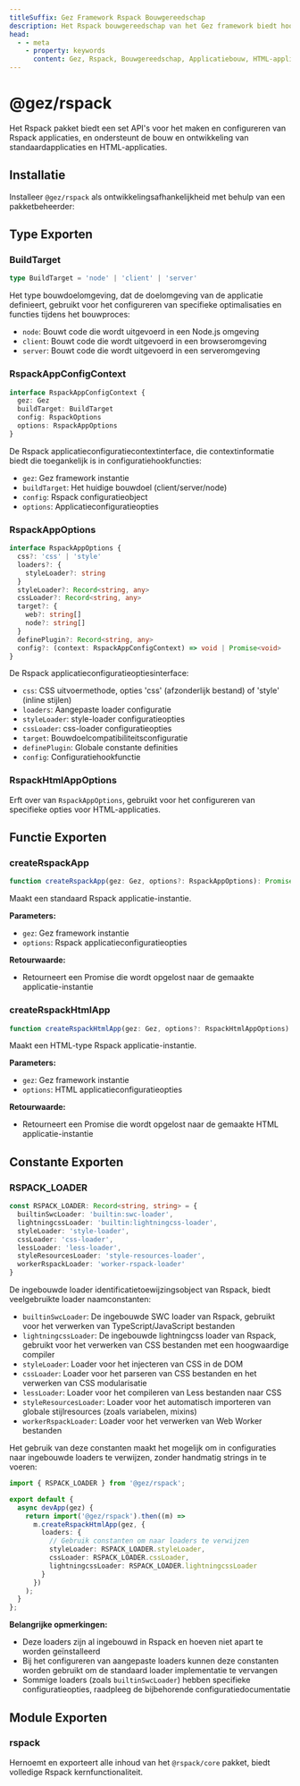 ```yaml
---
titleSuffix: Gez Framework Rspack Bouwgereedschap
description: Het Rspack bouwgereedschap van het Gez framework biedt hoogwaardige applicatiebouwcapaciteiten, ondersteunt de ontwikkeling en bouw van standaardapplicaties en HTML-applicaties, en bevat ingebouwde bronverwerkers en optimalisatieconfiguraties.
head:
  - - meta
    - property: keywords
      content: Gez, Rspack, Bouwgereedschap, Applicatiebouw, HTML-applicatie, TypeScript, CSS, Bronverwerking, Prestatieoptimalisatie
---
```



# @gez/rspack

Het Rspack pakket biedt een set API's voor het maken en configureren van Rspack applicaties, en ondersteunt de bouw en ontwikkeling van standaardapplicaties en HTML-applicaties.

## Installatie

Installeer `@gez/rspack` als ontwikkelingsafhankelijkheid met behulp van een pakketbeheerder:

<PackageManagerTabs command="install @gez/rspack -D" />

## Type Exporten

### BuildTarget

```ts
type BuildTarget = 'node' | 'client' | 'server'
```

Het type bouwdoelomgeving, dat de doelomgeving van de applicatie definieert, gebruikt voor het configureren van specifieke optimalisaties en functies tijdens het bouwproces:
- `node`: Bouwt code die wordt uitgevoerd in een Node.js omgeving
- `client`: Bouwt code die wordt uitgevoerd in een browseromgeving
- `server`: Bouwt code die wordt uitgevoerd in een serveromgeving

### RspackAppConfigContext

```ts
interface RspackAppConfigContext {
  gez: Gez
  buildTarget: BuildTarget
  config: RspackOptions
  options: RspackAppOptions
}
```

De Rspack applicatieconfiguratiecontextinterface, die contextinformatie biedt die toegankelijk is in configuratiehookfuncties:
- `gez`: Gez framework instantie
- `buildTarget`: Het huidige bouwdoel (client/server/node)
- `config`: Rspack configuratieobject
- `options`: Applicatieconfiguratieopties

### RspackAppOptions

```ts
interface RspackAppOptions {
  css?: 'css' | 'style'
  loaders?: {
    styleLoader?: string
  }
  styleLoader?: Record<string, any>
  cssLoader?: Record<string, any>
  target?: {
    web?: string[]
    node?: string[]
  }
  definePlugin?: Record<string, any>
  config?: (context: RspackAppConfigContext) => void | Promise<void>
}
```

De Rspack applicatieconfiguratieoptiesinterface:
- `css`: CSS uitvoermethode, opties 'css' (afzonderlijk bestand) of 'style' (inline stijlen)
- `loaders`: Aangepaste loader configuratie
- `styleLoader`: style-loader configuratieopties
- `cssLoader`: css-loader configuratieopties
- `target`: Bouwdoelcompatibiliteitsconfiguratie
- `definePlugin`: Globale constante definities
- `config`: Configuratiehookfunctie

### RspackHtmlAppOptions

Erft over van `RspackAppOptions`, gebruikt voor het configureren van specifieke opties voor HTML-applicaties.

## Functie Exporten

### createRspackApp

```ts
function createRspackApp(gez: Gez, options?: RspackAppOptions): Promise<App>
```

Maakt een standaard Rspack applicatie-instantie.

**Parameters:**
- `gez`: Gez framework instantie
- `options`: Rspack applicatieconfiguratieopties

**Retourwaarde:**
- Retourneert een Promise die wordt opgelost naar de gemaakte applicatie-instantie

### createRspackHtmlApp

```ts
function createRspackHtmlApp(gez: Gez, options?: RspackHtmlAppOptions): Promise<App>
```

Maakt een HTML-type Rspack applicatie-instantie.

**Parameters:**
- `gez`: Gez framework instantie
- `options`: HTML applicatieconfiguratieopties

**Retourwaarde:**
- Retourneert een Promise die wordt opgelost naar de gemaakte HTML applicatie-instantie

## Constante Exporten
### RSPACK_LOADER

```ts
const RSPACK_LOADER: Record<string, string> = {
  builtinSwcLoader: 'builtin:swc-loader',
  lightningcssLoader: 'builtin:lightningcss-loader',
  styleLoader: 'style-loader',
  cssLoader: 'css-loader',
  lessLoader: 'less-loader',
  styleResourcesLoader: 'style-resources-loader',
  workerRspackLoader: 'worker-rspack-loader'
}
```

De ingebouwde loader identificatietoewijzingsobject van Rspack, biedt veelgebruikte loader naamconstanten:

- `builtinSwcLoader`: De ingebouwde SWC loader van Rspack, gebruikt voor het verwerken van TypeScript/JavaScript bestanden
- `lightningcssLoader`: De ingebouwde lightningcss loader van Rspack, gebruikt voor het verwerken van CSS bestanden met een hoogwaardige compiler
- `styleLoader`: Loader voor het injecteren van CSS in de DOM
- `cssLoader`: Loader voor het parseren van CSS bestanden en het verwerken van CSS modularisatie
- `lessLoader`: Loader voor het compileren van Less bestanden naar CSS
- `styleResourcesLoader`: Loader voor het automatisch importeren van globale stijlresources (zoals variabelen, mixins)
- `workerRspackLoader`: Loader voor het verwerken van Web Worker bestanden

Het gebruik van deze constanten maakt het mogelijk om in configuraties naar ingebouwde loaders te verwijzen, zonder handmatig strings in te voeren:

```ts title="src/entry.node.ts"
import { RSPACK_LOADER } from '@gez/rspack';

export default {
  async devApp(gez) {
    return import('@gez/rspack').then((m) =>
      m.createRspackHtmlApp(gez, {
        loaders: {
          // Gebruik constanten om naar loaders te verwijzen
          styleLoader: RSPACK_LOADER.styleLoader,
          cssLoader: RSPACK_LOADER.cssLoader,
          lightningcssLoader: RSPACK_LOADER.lightningcssLoader
        }
      })
    );
  }
};
```

**Belangrijke opmerkingen:**
- Deze loaders zijn al ingebouwd in Rspack en hoeven niet apart te worden geïnstalleerd
- Bij het configureren van aangepaste loaders kunnen deze constanten worden gebruikt om de standaard loader implementatie te vervangen
- Sommige loaders (zoals `builtinSwcLoader`) hebben specifieke configuratieopties, raadpleeg de bijbehorende configuratiedocumentatie

## Module Exporten

### rspack

Hernoemt en exporteert alle inhoud van het `@rspack/core` pakket, biedt volledige Rspack kernfunctionaliteit.